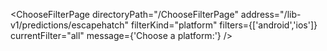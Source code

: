 


<ChooseFilterPage
    directoryPath="/ChooseFilterPage"
    address="/lib-v1/predictions/escapehatch"
    filterKind="platform"
    filters={['android','ios']}
    currentFilter="all"
    message={'Choose a platform:'}
/>
